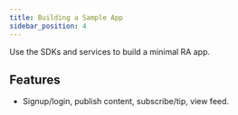 ```yaml
---
title: Building a Sample App
sidebar_position: 4
---
```


Use the SDKs and services to build a minimal RA app.

## Features
- Signup/login, publish content, subscribe/tip, view feed.
